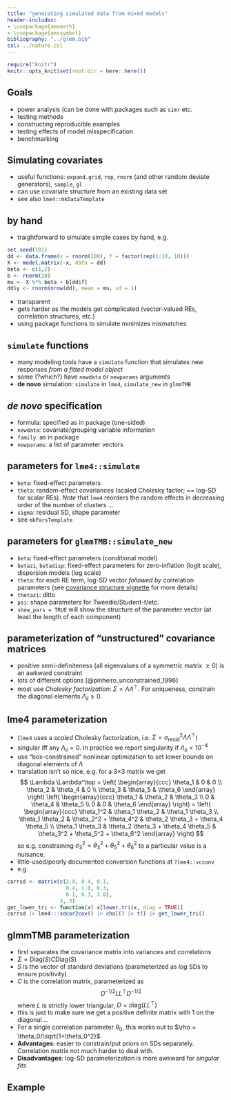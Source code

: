 ```yaml
---
title: "generating simulated data from mixed models"
header-includes:
- \usepackage{amsmath}
- \usepackage{amssymbol}
bibliography: "../glmm.bib"
csl: ../nature.csl
---
```


```r
require("knitr")
knitr::opts_knit$set(root.dir = here::here())
```

## Goals

* power analysis (can be done with packages such as `simr` etc.
* testing methods
* constructing reproducible examples
* testing effects of model misspecification
* benchmarking

## Simulating covariates

* useful functions: `expand.grid`, `rep`, `rnorm` (and other random deviate generators), `sample`, `gl`
* can use covariate structure from an existing data set
* see also `lme4::mkDataTemplate`

## by hand

* traightforward to simulate simple cases by hand, e.g.

```r
set.seed(101)
dd <- data.frame(x = rnorm(100), f = factor(rep(1:10, 10)))
X <- model.matrix(~x, data = dd)
beta <- c(1,2)
b <- rnorm(10)
mu <- X %*% beta + b[dd$f]
dd$y <- rnorm(nrow(dd), mean = mu, sd = 1)
```

* transparent
* gets harder as the models get complicated (vector-valued REs, correlation structures, etc.)
* using package functions to simulate minimizes mismatches

## `simulate` functions

* many modeling tools have a `simulate` function that simulates new responses *from a fitted model object*
* some (?which?) have `newdata` or `newparams` arguments
* **de novo** simulation: `simulate` in `lme4`, `simulate_new` in `glmmTMB`

## *de novo* specification

* formula: specified as in package (one-sided)
* `newdata`: covariate/grouping variable information
* `family`: as in package
* `newparams`: a list of parameter vectors

## parameters for `lme4::simulate`

* `beta`: fixed-effect parameters
* `theta`: random-effect covariances (scaled Cholesky factor; == log-SD for scalar REs). *Note* that `lme4` reorders the random effects in decreasing order of the number of clusters ...
* `sigma`: residual SD, shape parameter
* see `mkParsTemplate`

## parameters for `glmmTMB::simulate_new`

* `beta`: fixed-effect parameters (conditional model)
* `betazi`, `betadisp`: fixed-effect parameters for zero-inflation (logit scale), dispersion models (log scale)
* `theta`: for each RE term, log-SD vector *followed by* correlation parameters (see [covariance structure vignette](https://cran.r-project.org/web/packages/glmmTMB/vignettes/covstruct.html) for more details)
* `thetazi`: ditto
* `psi`: shape parameters for Tweedie/Student-t/etc.
* `show_pars = TRUE` will show the structure of the parameter vector (at least the length of each component)

## parameterization of "unstructured" covariance matrices

* positive semi-definiteness (all eigenvalues of a symmetric matrix $\ge 0$) is an awkward constraint
* lots of different options [@pinheiro_unconstrained_1996]
* most use *Cholesky factorization*: $\Sigma = \Lambda \Lambda^\top$. For uniqueness, constrain the diagonal elements $\Lambda_{ii} \geq 0$.

## lme4 parameterization

* (`lme4` uses a *scaled* Cholesky factorization, i.e. $\Sigma = \sigma^2_{\textrm{resid}} \Lambda \Lambda^\top$)
* singular iff any $\Lambda_{ii} = 0$. In practice we report singularity if $\Lambda_{ii} < 10^{-4}$
* use "box-constrained" nonlinear optimization to set lower bounds on diagonal elements of $\Lambda$
* translation isn't so nice, e.g. for a 3×3 matrix we get
$$
\Lambda \Lambda^\top =
\left(
 \begin{array}{ccc}
 \theta_1 & 0 & 0 \\
\theta_2 & \theta_4 & 0 \\
 \theta_3 & \theta_5 & \theta_6
 \end{array}
 \right)
\left(
 \begin{array}{ccc}
 \theta_1 & \theta_2 & \theta_3 \\
 0 & \theta_4 & \theta_5 \\
 0 & 0 & \theta_6
 \end{array}
\right)
 = 
 \left(
 \begin{array}{ccc}
 \theta_1^2 & \theta_1 \theta_2 &  \theta_1 \theta_3 \\
 \theta_1 \theta_2   & \theta_2^2 + \theta_4^2 & \theta_2 \theta_3 + \theta_4 \theta_5 \\
 \theta_1 \theta_3  & \theta_2 \theta_3 + \theta_4 \theta_5  & \theta_3^2 + \theta_5^2 + \theta_6^2
 \end{array}
 \right)
 $$
so e.g. constraining $\sigma^2_3 = \theta_3^2 + \theta_5^2 + \theta_6^2$ to a particular value is a nuisance.
* little-used/poorly documented conversion functions at `?lme4::vcconv`
* e.g.

```r
corrsd <- matrix(c(2.0, 0.4, 0.1,
                   0.4, 1.0, 0.3,
                   0.1, 0.3, 3.0),
                 3, 3)
get_lower_tri <- function(x) x[lower.tri(x, diag = TRUE)]
corrsd |> lme4:::sdcor2cov() |> chol() |> t() |> get_lower_tri()
```

## glmmTMB parameterization

* first separates the covariance matrix into variances and correlations
* $\Sigma = \textrm{Diag}(S) C \textrm{Diag}(S)$
* $S$ is the vector of standard deviations (parameterized as *log* SDs to ensure positivity)
* $C$ is the correlation matrix, parameterized as 
$$
D^{-1/2} L L^\top D^{-1/2}
$$
   where $L$ is strictly lower triangular, $D = \textrm{diag}(L L^\top)$
* this is just to make sure we get a positive definite matrix with 1 on the diagonal ...
* For a single correlation parameter $\theta_0$, this works out to $\rho = \theta_0/\sqrt{1+\theta_0^2}$
* **Advantages**: easier to constrain/put priors on SDs separately. Correlation matrix not much harder to deal with.
* **Disadvantages**: log-SD parameterization is more awkward for *singular fits*

## Example

